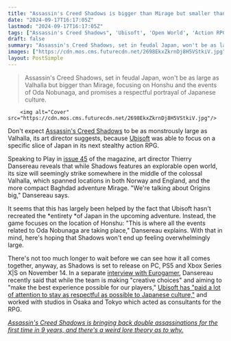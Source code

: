 ```yaml
---
title: "Assassin's Creed Shadows is bigger than Mirage but smaller than Valhalla because Ubisoft only needed to make a small slice of Japan: 'We're talking about Origins big'"
date: "2024-09-17T16:17:05Z"
lastmod: "2024-09-17T16:17:05Z"
tags: ["Assassin's Creed Shadows", 'Ubisoft', 'Open World', 'Action RPG', 'Stealth', 'PC', 'PS5', 'Xbox Series X|S', 'Japan', 'Honshu', 'Oda Nobunaga', 'Origins', 'Valhalla', 'Mirage']
draft: false
summary: "Assassin's Creed Shadows, set in feudal Japan, won't be as large as Valhalla but bigger than Mirage, focusing on Honshu and the events of Oda Nobunaga, and promises a respectful portrayal of Japanese culture."
images: ["https://cdn.mos.cms.futurecdn.net/2698EkxZkrnDj8H5VStkiV.jpg"]
layout: PostSimple
---
```

> Assassin's Creed Shadows, set in feudal Japan, won't be as large as Valhalla but bigger than Mirage, focusing on Honshu and the events of Oda Nobunaga, and promises a respectful portrayal of Japanese culture.


        <img alt="Cover" src="https://cdn.mos.cms.futurecdn.net/2698EkxZkrnDj8H5VStkiV.jpg"/>
        
Don't expect [<u>Assassin's Creed Shadows</u>](https://www.gamesradar.com/assassins-creed-codename-red-guide/) to be as monstrously large as Valhalla, its art director suggests, because [Ubisoft](https://www.gamesradar.com/tag/ubisoft/) was able to focus on a specific slice of Japan in its next stealthy action RPG. 

Speaking to Play in [issue 45](https://www.awin1.com/awclick.php?awinmid=2961&awinaffid=103504&clickref=grd-us-1459779790418261167&p=https%3A%2F%2Fwww.magazinesdirect.com%2Faz-magazines%2F6937074%2Fplay-magazine-single-issue.thtml) of the magazine, art director Thierry Dansereau reveals that while Shadows features an explorable open world, its size will seemingly strike somewhere in the middle of the colossal Valhalla, which spanned locations in both Norway and England, and the more compact Baghdad adventure Mirage. "We're talking about Origins big," Dansereau says. 

It seems that this has largely been helped by the fact that Ubisoft hasn't recreated the *entirety *of Japan in the upcoming adventure. Instead, the game focuses on the location of Honshu: "This is where all the events related to Oda Nobunaga are taking place," Dansereau explains. With that in mind, here's hoping that Shadows won't end up feeling overwhelmingly large. 

There's not too much longer to wait before we can see how it all comes together, anyway, as Shadows is set to release on PC, PS5 and Xbox Series X|S on November 14. In a separate [<u>interview with Eurogamer</u>](https://www.eurogamer.net/assassins-creed-shadows-developer-on-adapting-japanese-culture-social-media-pressures-and-ubisofts-controversial-apology), Dansereau recently said that while the team is making "creative choices" and aiming to "make the best experience possible for our players," [<u>Ubisoft has "paid a lot of attention to stay as respectful as possible to Japanese culture,"</u>](https://www.gamesradar.com/games/assassin-s-creed/assassins-creed-shadows-dev-says-the-open-world-game-aims-to-be-respectful-as-possible-to-japanese-culture-but-creative-choices-are-made-on-our-side/) and worked with studios in Osaka and Tokyo which acted as consultants for the RPG.

[<u><em>Assassin's Creed Shadows is bringing back double assassinations for the first time in 9 years, and there's a weird lore theory as to why.</em></u>](https://www.gamesradar.com/games/assassin-s-creed/assassins-creed-shadows-is-bringing-back-double-assassinations-for-the-first-time-in-9-years-and-theres-a-weird-lore-theory-as-to-why/)
        